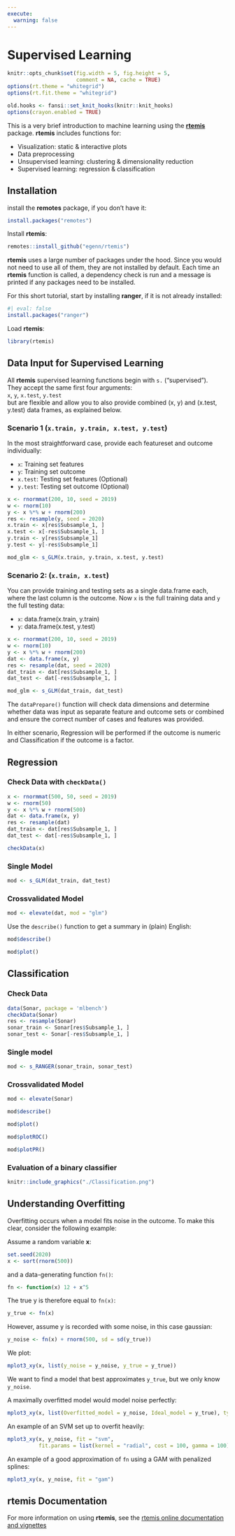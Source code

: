 ```yaml
---
execute:
  warning: false
---
```

# Supervised Learning {#supervised}

```r
knitr::opts_chunk$set(fig.width = 5, fig.height = 5,
                      comment = NA, cache = TRUE)
options(rt.theme = "whitegrid")
options(rt.fit.theme = "whitegrid")
```

```r
old.hooks <- fansi::set_knit_hooks(knitr::knit_hooks)
options(crayon.enabled = TRUE)
```

This is a very brief introduction to machine learning using the [**rtemis**](https://rtemis.lambdamd.org) package. **rtemis** includes functions for:

- Visualization: static & interactive plots
- Data preprocessing
- Unsupervised learning: clustering & dimensionality reduction
- Supervised learning: regression & classification

## Installation

install the **remotes** package, if you don't have it: 

```r
install.packages("remotes")
```

Install **rtemis**:

```r
remotes::install_github("egenn/rtemis")
```

**rtemis** uses a large number of packages under the hood. Since you would not need to use all of them, they are not installed by default. Each time an **rtemis** function is called, a dependency check is run and a message is printed if any packages need to be installed. 

For this short tutorial, start by installing **ranger**, if it is not already installed:

```r
#| eval: false
install.packages("ranger")
```

Load **rtemis**:

```r
library(rtemis)
```

## Data Input for Supervised Learning

All __rtemis__ supervised learning functions begin with `s.` ("supervised").  
They accept the same first four arguments:  
`x`, `y`, `x.test`, `y.test`  
but are flexible and allow you to also provide combined (x, y) and (x.test, y.test) data frames, as explained below.

### Scenario 1 (`x.train, y.train, x.test, y.test`)

In the most straightforward case, provide each featureset and outcome individually:  

* `x`: Training set features
* `y`: Training set outcome
* `x.test`: Testing set features (Optional)
* `y.test`: Testing set outcome (Optional)

```r
x <- rnormmat(200, 10, seed = 2019)
w <- rnorm(10)
y <- x %*% w + rnorm(200)
res <- resample(y, seed = 2020)
x.train <- x[res$Subsample_1, ]
x.test <- x[-res$Subsample_1, ]
y.train <- y[res$Subsample_1]
y.test <- y[-res$Subsample_1]
```

```r
mod_glm <- s_GLM(x.train, y.train, x.test, y.test)
```

### Scenario 2: (`x.train, x.test`)

You can provide training and testing sets as a single data.frame each, where the last column is the outcome. Now `x` is the full training data and `y` the full testing data:  

* `x`: data.frame(x.train, y.train)
* `y`: data.frame(x.test, y.test)

```r
x <- rnormmat(200, 10, seed = 2019)
w <- rnorm(10)
y <- x %*% w + rnorm(200)
dat <- data.frame(x, y)
res <- resample(dat, seed = 2020)
dat_train <- dat[res$Subsample_1, ]
dat_test <- dat[-res$Subsample_1, ]
```

```r
mod_glm <- s_GLM(dat_train, dat_test)
```

The `dataPrepare()` function will check data dimensions and determine whether data was input as separate feature and outcome sets or combined and ensure the correct number of cases and features was provided.  

In either scenario, Regression will be performed if the outcome is numeric and Classification if the outcome is a factor.

## Regression

### Check Data with `checkData()`

```r
x <- rnormmat(500, 50, seed = 2019)
w <- rnorm(50)
y <- x %*% w + rnorm(500)
dat <- data.frame(x, y)
res <- resample(dat)
dat_train <- dat[res$Subsample_1, ]
dat_test <- dat[-res$Subsample_1, ]
```

```r
checkData(x)
```

### Single Model

```r
mod <- s_GLM(dat_train, dat_test)
```

### Crossvalidated Model

```r
mod <- elevate(dat, mod = "glm")
```

Use the `describe()` function to get a summary in (plain) English:

```r
mod$describe()
```

```r
mod$plot()
```

## Classification

### Check Data

```r
data(Sonar, package = 'mlbench')
checkData(Sonar)
res <- resample(Sonar)
sonar_train <- Sonar[res$Subsample_1, ]
sonar_test <- Sonar[-res$Subsample_1, ]
```

### Single model

```r
mod <- s_RANGER(sonar_train, sonar_test)
```

### Crossvalidated Model

```r
mod <- elevate(Sonar)
```

```r
mod$describe()
```

```r
mod$plot()
```

```r
mod$plotROC()
```

```r
mod$plotPR()
```

### Evaluation of a binary classifier

```r
knitr::include_graphics("./Classification.png")
```

## Understanding Overfitting

Overfitting occurs when a model fits noise in the outcome. To make this clear, consider the following example:

Assume a random variable **x**:

```r
set.seed(2020)
x <- sort(rnorm(500))
```

and a data-generating function `fn()`:

```r
fn <- function(x) 12 + x^5
```

The true y is therefore equal to `fn(x)`:

```r
y_true <- fn(x)
```

However, assume y is recorded with some noise, in this case gaussian:

```r
y_noise <- fn(x) + rnorm(500, sd = sd(y_true))
```

We plot:

```r
mplot3_xy(x, list(y_noise = y_noise, y_true = y_true))
```

We want to find a model that best approximates `y_true`, but we only know `y_noise`.  

A maximally overfitted model would model noise perfectly:

```r
mplot3_xy(x, list(Overfitted_model = y_noise, Ideal_model = y_true), type = "l")
```

An example of an SVM set up to overfit heavily:

```r
mplot3_xy(x, y_noise, fit = "svm",
          fit.params = list(kernel = "radial", cost = 100, gamma = 100))
```

An example of a good approximation of `fn` using a GAM with penalized splines:

```r
mplot3_xy(x, y_noise, fit = "gam")
```

## **rtemis** Documentation

For more information on using **rtemis**, see the [rtemis online documentation and vignettes](https://rtemis.lambdamd.prg)
